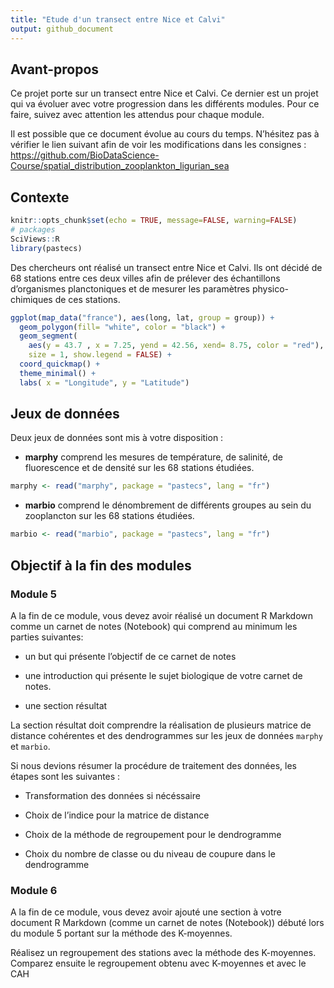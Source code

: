 ```yaml
---
title: "Etude d'un transect entre Nice et Calvi"
output: github_document
---
```


## Avant-propos

Ce projet porte sur un transect entre Nice et Calvi. Ce dernier est un projet qui va évoluer avec votre progression dans les différents modules. Pour ce faire, suivez avec attention les attendus pour chaque module. 

Il est possible que ce document évolue au cours du temps. N'hésitez pas à vérifier le lien suivant afin de voir les modifications dans les consignes : <https://github.com/BioDataScience-Course/spatial_distribution_zooplankton_ligurian_sea>


## Contexte 

```r
knitr::opts_chunk$set(echo = TRUE, message=FALSE, warning=FALSE)
# packages
SciViews::R
library(pastecs)
```

Des chercheurs ont réalisé un transect entre Nice et Calvi. Ils ont décidé de 68 stations entre ces deux villes afin de prélever des échantillons d'organismes planctoniques et de mesurer les paramètres physico-chimiques de ces stations.


```r
ggplot(map_data("france"), aes(long, lat, group = group)) +
  geom_polygon(fill= "white", color = "black") +
  geom_segment(
    aes(y = 43.7 , x = 7.25, yend = 42.56, xend= 8.75, color = "red"), 
    size = 1, show.legend = FALSE) +
  coord_quickmap() +
  theme_minimal() +
  labs( x = "Longitude", y = "Latitude")
```

## Jeux de données

Deux jeux de données sont mis à votre disposition :

- **marphy** comprend les mesures de température, de salinité, de fluorescence et de densité sur les 68 stations étudiées.

```r
marphy <- read("marphy", package = "pastecs", lang = "fr")
```

- **marbio** comprend le dénombrement de différents groupes au sein du zooplancton sur les 68 stations étudiées.

```r
marbio <- read("marbio", package = "pastecs", lang = "fr")
```

## Objectif à la fin des modules

### Module 5

A la fin de ce module, vous devez avoir réalisé un document R Markdown comme un carnet de notes (Notebook) qui comprend au minimum les parties suivantes:

- un but qui présente l'objectif de ce carnet de notes

- une introduction qui présente le sujet biologique de votre carnet de notes.

- une section résultat

La section résultat doit comprendre la réalisation de plusieurs matrice de distance cohérentes et des dendrogrammes sur les jeux de données `marphy` et `marbio`. 

Si nous devions résumer la procédure de traitement des données, les étapes sont les suivantes :

- Transformation des données si nécéssaire

- Choix de l'indice pour la matrice de distance

- Choix de la méthode de regroupement pour le dendrogramme

- Choix du nombre de classe ou du niveau de coupure dans le dendrogramme

### Module 6

A la fin de ce module, vous devez avoir ajouté une section à votre document R Markdown (comme un carnet de notes (Notebook)) débuté lors du module 5 portant sur la méthode des K-moyennes.

Réalisez un regroupement des stations avec la méthode des K-moyennes. Comparez ensuite le regroupement obtenu avec K-moyennes et avec le CAH

